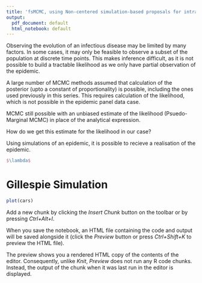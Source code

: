 ```yaml
---
title: 'fsMCMC, using Non-centered simulation-based proposals for intractable likelihoods'
output:
  pdf_document: default
  html_notebook: default
---
```


Observing the evolution of an infectious disease may be limited by many factors. In some cases, it may only be feasible to observe a subset of the population at discrete time points. This makes inference difficult, as it is not possible to build a tractable likelihood as we only have partial observation of the epidemic. 

A large number of MCMC methods assumed that calculation of the posterior (upto a constant of proportionality) is possible, including the ones used previously in this series. This requires calculation of the likelihood, which is not possible in the epidemic panel data case.

MCMC still possible with an unbiased estimate of the likelihood (Psuedo-Marginal MCMC) in place of the analytical expression.

How do we get this estimate for the likelihood in our case?

Using simulations of an epidemic, it is possible to recieve a realisation of the epidemic.

```latex
$\lambda$
```
# Gillespie Simulation



```r
plot(cars)
```

Add a new chunk by clicking the *Insert Chunk* button on the toolbar or by pressing *Ctrl+Alt+I*.

When you save the notebook, an HTML file containing the code and output will be saved alongside it (click the *Preview* button or press *Ctrl+Shift+K* to preview the HTML file).

The preview shows you a rendered HTML copy of the contents of the editor. Consequently, unlike *Knit*, *Preview* does not run any R code chunks. Instead, the output of the chunk when it was last run in the editor is displayed.
